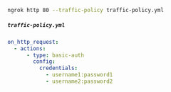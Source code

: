 ```bash
ngrok http 80 --traffic-policy traffic-policy.yml
```

##### `traffic-policy.yml`
```yaml
on_http_request:
  - actions:
      - type: basic-auth
        config:
          credentials:
            - username1:password1
            - username2:password2
```
